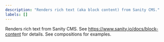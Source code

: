 ```yaml
---
description: "Renders rich text (aka block content) from Sanity CMS."
labels: []
---
```



Renders rich text from Sanity CMS. See https://www.sanity.io/docs/block-content for details. See
compositions for examples.
